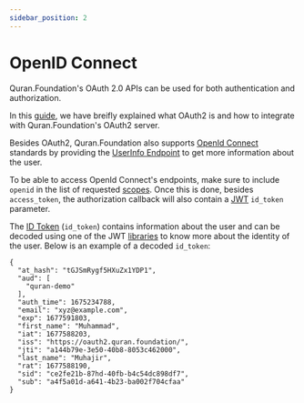 ```yaml
---
sidebar_position: 2
---
```


# OpenID Connect

Quran.Foundation's OAuth 2.0 APIs can be used for both authentication and authorization.

In this [guide](/docs/tutorials/oidc/getting-started-with-oauth2), we have breifly explained what OAuth2 is and how to integrate with Quran.Foundation's OAuth2 server.

Besides OAuth2, Quran.Foundation also supports [OpenId Connect](https://openid.net/connect) standards by providing the [UserInfo Endpoint](/docs/oauth2_apis_versioned/get-oidc-user-info) to get more information about the user.

To be able to access OpenId Connect's endpoints, make sure to include `openid` in the list of requested [scopes](/docs/user_related_apis_versioned/scopes). Once this is done, besides `access_token`, the authorization callback will also contain a [JWT](https://www.rfc-editor.org/rfc/rfc7519) `id_token` parameter.

The [ID Token](https://openid.net/specs/openid-connect-core-1_0.html#IDToken) (`id_token`) contains information about the user and can be decoded using one of the JWT [libraries](https://jwt.io/libraries) to know more about the identity of the user. Below is an example of a decoded `id_token`:

```
{
  "at_hash": "tGJSmRygf5HXuZx1YDP1",
  "aud": [
    "quran-demo"
  ],
  "auth_time": 1675234788,
  "email": "xyz@example.com",
  "exp": 1677591803,
  "first_name": "Muhammad",
  "iat": 1677588203,
  "iss": "https://oauth2.quran.foundation/",
  "jti": "a144b79e-3e50-40b8-8053c462000",
  "last_name": "Muhajir",
  "rat": 1677588190,
  "sid": "ce2fe21b-87hd-40fb-b4c54dc898df7",
  "sub": "a4f5a01d-a641-4b23-ba002f704cfaa"
}
```

